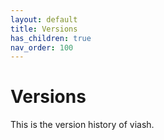 ```yaml
---
layout: default
title: Versions
has_children: true
nav_order: 100
---
```


# Versions

This is the version history of viash.

